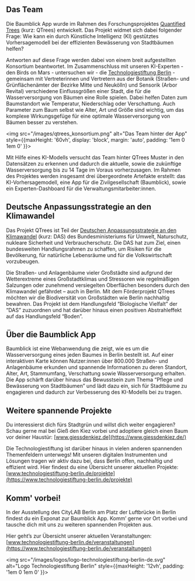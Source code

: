 
## Das Team
Die Baumblick App wurde im Rahmen des Forschungsprojektes [Quantified Trees](https://qtrees.ai/) (kurz: QTrees) entwickelt.
Das Projekt widmet sich dabei folgender Frage: Wie kann ein durch Künstliche Intelligenz (KI) gestütztes Vorhersagemodell bei der effizienten Bewässerung von Stadtbäumen helfen?

Antworten auf diese Frage werden dabei von einem breit aufgestellten Konsortium beantwortet.
Im Zusammenschluss mit unseren KI-Experten - den Birds on Mars - untersuchen wir - die [Technologiestiftung Berlin](https://www.technologiestiftung-berlin.de/) - gemeinsam mit Vertreterinnen und Vertretern aus der Botanik (Straßen- und Grünflächenämter der Bezirke Mitte und Neukölln) und Sensorik (Arbor Revital) verschiedene Einflussgrößen einer Stadt, die für die Wasserversorgung von Bäumen eine Rolle spielen. Dabei helfen Daten zum Baumstandort wie Temperatur, Niederschlag oder Verschattung.
Auch Parameter zum Baum selbst wie Alter, Art und Größe sind wichtig, um das komplexe Wirkungsgefüge für eine optimale Wasserversorgung von Bäumen besser zu verstehen. 

<img src="/images/qtrees_konsortium.png" alt="Das Team hinter der App" style={{maxHeight: '60vh', display: 'block', margin: 'auto', padding: '1em 0 1em 0' }}></img>

Mit Hilfe eines KI-Modells versucht das Team hinter QTrees Muster in den Datensätzen zu erkennen und dadurch die aktuelle, sowie die zukünftige Wasserversorgung bis zu 14 Tage im Voraus vorherzusagen.
Im Rahmen des Projektes werden insgesamt drei übergeordnete Artefakte erstellt: das KI-Vorhersagemodell, eine App für die Zivilgesellschaft (Baumblick), sowie ein Experten-Dashboard für die Verwaltungsmitarbeiter:innen.

## Deutsche Anpassungsstrategie an den Klimawandel
Das Projekt QTrees ist Teil der [Deutschen Anpassungsstrategie an den Klimawandel](https://www.bmuv.de/themen/klimaschutz-anpassung/klimaanpassung/die-deutsche-anpassungsstrategie) (kurz: DAS) des Bundesministeriums für Umwelt, Naturschutz, nukleare Sicherheit und Verbraucherschutz.
Die DAS hat zum Ziel, einen bundesweiten Handlungsrahmen zu schaffen, um Risiken für die Bevölkerung, für natürliche Lebensräume und für die Volkswirtschaft vorzubeugen.

Die Straßen- und Anlagenbäume vieler Großstädte sind aufgrund der Wetterextreme eines Großstadtklimas und Stressoren wie regelmäßigen Salzungen oder zunehmend versiegelten Oberflächen besonders durch den Klimawandel gefährdet – auch in Berlin.
Mit dem Förderprojekt QTrees möchten wir die Biodiversität von Großstädten wie Berlin nachhaltig bewahren.
Das Projekt ist dem Handlungsfeld “Biologische Vielfalt” der “DAS” zuzuordnen und hat darüber hinaus einen positiven Abstrahleffekt auf das Handlungsfeld “Boden”.


## Über die Baumblick App
Baumblick ist eine Webanwendung die zeigt, wie es um die Wasserversorgung eines jeden Baumes in Berlin bestellt ist. Auf einer interaktiven Karte können Nutzer:innen über 800.000 Straßen- und Anlagenbäume erkunden und spannende Informationen zu deren Standort, Alter, Art, Stammumfang, Verschattung sowie Wasserversorgung erhalten.
Die App schärft darüber hinaus das Bewusstsein zum Thema “Pflege und Bewässerung von Stadtbäumen” und lädt dazu ein, sich für Stadtbäume zu engagieren und dadurch zur Verbesserung des KI-Modells bei zu tragen.

## Weitere spannende Projekte
Du interessierst dich fürs Stadtgrün und willst dich weiter engagieren? Schau gerne mal bei Gieß den Kiez vorbei und adoptiere gleich einen Baum vor deiner Haustür: [www.giessdenkiez.de](https://www.giessdenkiez.de/)

Die Technologiestiftung ist darüber hinaus in vielen anderen spannenden Themenfeldern unterwegs!
Mit unseren digitalen Instrumenten und Lösungen tragen wir aktiv dazu bei, dass Berlin offen, nachhaltig und effizient wird.
Hier findest du eine Übersicht unserer aktuellen Projekte: [www.technologiestiftung-berlin.de/projekte](https://www.technologiestiftung-berlin.de/projekte) 
## Komm' vorbei!
In der Ausstellung des CityLAB Berlin am Platz der Luftbrücke in Berlin findest du ein Exponat zur Baumblick App.
Komm’ gerne vor Ort vorbei und tausche dich mit uns zu weiteren spannenden Projekten aus.

Hier geht’s zur Übersicht unserer aktuellen Veranstaltungen: 
[www.technologiestiftung-berlin.de/veranstaltungen](https://www.technologiestiftung-berlin.de/veranstaltungen)

<img src="/images/logos/logo-technologiestiftung-berlin-de.svg" alt="Logo Technologiestiftung Berlin" style={{maxHeight: '12vh', padding: '1em 0 1em 0' }}></img>
